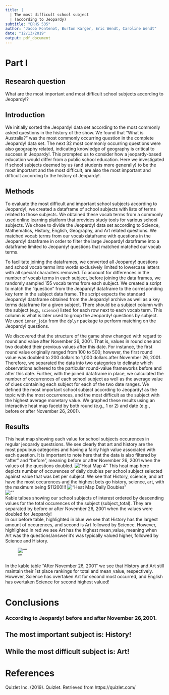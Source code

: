 ```yaml
---
title: | 
  | The most difficult school subject
  | (according to Jeopardy)
subtitle: "ERHS 535"
author: "Jacob Fontenot, Burton Karger, Eric Wendt, Caroline Wendt"
date: "12/13/2019"
output: pdf_document
---
```

# Part I

## Research question 

What are the most important and most difficult school subjects according to Jeopardy!?

## Introduction

We initially sorted the Jeopardy! data set according to the most commonly asked questions in the history of the show. We found that "What is Australia?" was the most commonly occurring question in the complete Jeopardy! data set. The next 32 most commonly occurring questions were also geography related, indicating knowledge of geography is critical to success in Jeopardy!. This prompted us to consider how a jeopardy-based education would differ from a public school education. Here we investigated if school subjects deemed by us (and students more generally) to be the most important and the most difficult, are also the most important and difficult according to the history of Jeopardy!.

## Methods

To evaluate the most difficult and important school subjects according to Jeopardy!, we created a dataframe of school subjects with lists of terms related to those subjects. We obtained these vocab terms from a commonly used online learning platform that provides study tools for various school subjects. We chose to divide the Jeopardy! data set according to Science, Mathematics, History, English, Geography, and Art related questions. We matched vocab terms from our vocab dataframe with questions in the Jeopardy! dataframe in order to filter the large Jeopardy! dataframe into a dataframe limited to Jeopardy! questions that matched matched our vocab terms.

To facilitate joining the dataframes, we converted all Jeopardy! questions and school vocab terms into words exclusively limited to lowercase letters with all special characters removed. To account for differences in the number of vocab terms in each subject, before joining the data frames, we randomly sampled 155 vocab terms from each subject. We created a script to match the "question" from the Jeopardy! dataframe to the corresponding key term in the subject data frame. The script expects the standard Jeopardy! dataframe obtained from the Jeopardy! archive as well as a key terms dataframe for a given subject. There should be a subject column with the subject (e.g., `science`) listed for each row next to each vocab term. This column is what is later used to group the Jeopardy! questions by subject. We used `inner_join` from the `dplyr` package to perform matching on the Jeopardy! questions.

We discovered that the structure of the game show changed with regard to round and value after November 26, 2001. That is, values in round one and two doubled their previous values after this date. For instance, the first round value originally ranged from 100 to 500; however, the first round value was doubled to 200 dollars to 1,000 dollars after November 26, 2001. Therefore, we separated the data into two categories to delinate which observations adhered to the particular round-value frameworks before and after this date. Further, with the joined dataframe in place, we calculated the number of occurrences of each school subject as well as the average value of clues containing each subject for each of the two date ranges. We defined the most important school subject according to Jeopardy! as the topic with the most occurrences, and the most difficult as the subject with the highest average monetary value. We graphed these results using an interactive heat map facetd by both round (e.g., 1 or 2) and date (e.g., before or after November 26, 2001).
  
## Results  

This heat map showing each value for school subjects occurences in regular jeopardy questsions. We see clearly that art and history are the most populous categories and having a fairly high value associated with each question. It is important to note here that the data is also filtered by "after" and "before", meaning before or after November 26, 2001 when the values of the questions doubled.
!["Heat Map 4"](../../jbec_jeop/graphs/hmap_4.png)
\newpage
This heat map here depicts number of occurences of daily doubles per school subject selected against value that was bet per subject. We see that History, science, and art have the most occurences and the highest bets go history, science, art, with the maximum being $11200!!!
!["Heat Map Daily Doubles"](../../jbec_jeop/graphs/hmap_dd.png)  
\newpage
![""](../../jbec_jeop/graphs/before_november_20_2001.png)  
Kable talbes showing our school subjects of interest ordered by descending values for the total occurences of the subject (subject_total). They are separated by before or after November 26, 2001 when the values were doubled for Jeopardy!  
In our before table, highlighted in blue we see that History has the largest amount of occurences, and second is Art followed by Science. However, highlighted in red we see Art has the highest mean_value, meaning when Art was the questions/answer it's was typically valued higher, followed by Science and History.  

\newpage 
![""](../../jbec_jeop/graphs/after_november_20_2001.png)  

In the kable table "After November 26, 2001" we see that History and Art still maintain their 1st place rankings for total and mean_value, respectively. However, Science has overtaken Art for second most occurred, and English has overtaken Science for second highest valued!

\newpage

# Conclusions

### According to Jeopardy! before and after November 26,2001.  
## The most important subject is: History!  
## While the most difficult subject is: Art!

# References

Quizlet Inc. (2019). Quizlet. Retrieved from https://quizlet.com/

